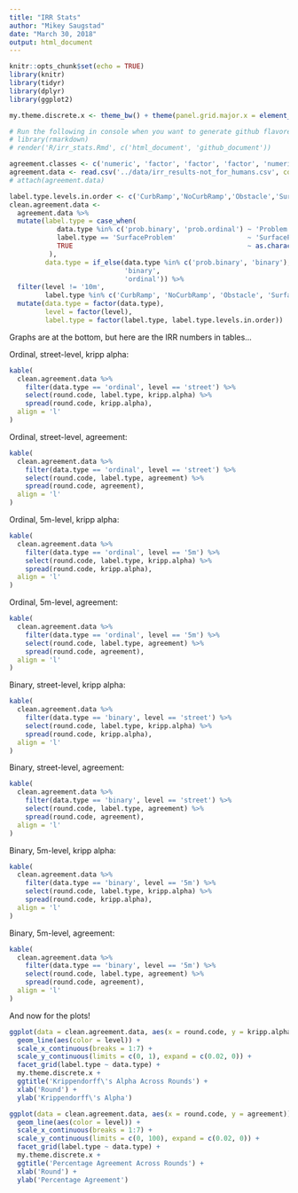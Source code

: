 ```yaml
---
title: "IRR Stats"
author: "Mikey Saugstad"
date: "March 30, 2018"
output: html_document
---
```


```r
knitr::opts_chunk$set(echo = TRUE)
library(knitr)
library(tidyr)
library(dplyr)
library(ggplot2)

my.theme.discrete.x <- theme_bw() + theme(panel.grid.major.x = element_blank())

# Run the following in console when you want to generate github flavored markdown as well.
# library(rmarkdown)
# render('R/irr_stats.Rmd', c('html_document', 'github_document'))
```


```r
agreement.classes <- c('numeric', 'factor', 'factor', 'factor', 'numeric', 'numeric')
agreement.data <- read.csv('../data/irr_results-not_for_humans.csv', colClasses = agreement.classes)
# attach(agreement.data)

label.type.levels.in.order <- c('CurbRamp','NoCurbRamp','Obstacle','SurfaceProb','Problem')
clean.agreement.data <-
  agreement.data %>%
  mutate(label.type = case_when(
            data.type %in% c('prob.binary', 'prob.ordinal') ~ 'Problem',
            label.type == 'SurfaceProblem'                  ~ 'SurfaceProb',
            TRUE                                            ~ as.character(label.type)
          ),
         data.type = if_else(data.type %in% c('prob.binary', 'binary'),
                             'binary',
                             'ordinal')) %>%
  filter(level != '10m',
         label.type %in% c('CurbRamp', 'NoCurbRamp', 'Obstacle', 'SurfaceProb', 'Problem')) %>%
  mutate(data.type = factor(data.type),
         level = factor(level),
         label.type = factor(label.type, label.type.levels.in.order))
```

Graphs are at the bottom, but here are the IRR numbers in tables...

Ordinal, street-level, kripp alpha:

```r
kable(
  clean.agreement.data %>%
    filter(data.type == 'ordinal', level == 'street') %>%
    select(round.code, label.type, kripp.alpha) %>%
    spread(round.code, kripp.alpha),
  align = 'l'
)
```

Ordinal, street-level, agreement:

```r
kable(
  clean.agreement.data %>%
    filter(data.type == 'ordinal', level == 'street') %>%
    select(round.code, label.type, agreement) %>%
    spread(round.code, agreement),
  align = 'l'
)
```

Ordinal, 5m-level, kripp alpha:

```r
kable(
  clean.agreement.data %>%
    filter(data.type == 'ordinal', level == '5m') %>%
    select(round.code, label.type, kripp.alpha) %>%
    spread(round.code, kripp.alpha),
  align = 'l'
)
```

Ordinal, 5m-level, agreement:

```r
kable(
  clean.agreement.data %>%
    filter(data.type == 'ordinal', level == '5m') %>%
    select(round.code, label.type, agreement) %>%
    spread(round.code, agreement),
  align = 'l'
)
```

Binary, street-level, kripp alpha:

```r
kable(
  clean.agreement.data %>%
    filter(data.type == 'binary', level == 'street') %>%
    select(round.code, label.type, kripp.alpha) %>%
    spread(round.code, kripp.alpha),
  align = 'l'
)
```

Binary, street-level, agreement:

```r
kable(
  clean.agreement.data %>%
    filter(data.type == 'binary', level == 'street') %>%
    select(round.code, label.type, agreement) %>%
    spread(round.code, agreement),
  align = 'l'
)
```

Binary, 5m-level, kripp alpha:

```r
kable(
  clean.agreement.data %>%
    filter(data.type == 'binary', level == '5m') %>%
    select(round.code, label.type, kripp.alpha) %>%
    spread(round.code, kripp.alpha),
  align = 'l'
)
```

Binary, 5m-level, agreement:

```r
kable(
  clean.agreement.data %>%
    filter(data.type == 'binary', level == '5m') %>%
    select(round.code, label.type, agreement) %>%
    spread(round.code, agreement),
  align = 'l'
)
```

And now for the plots!

```r
ggplot(data = clean.agreement.data, aes(x = round.code, y = kripp.alpha)) +
  geom_line(aes(color = level)) +
  scale_x_continuous(breaks = 1:7) +
  scale_y_continuous(limits = c(0, 1), expand = c(0.02, 0)) +
  facet_grid(label.type ~ data.type) +
  my.theme.discrete.x +
  ggtitle('Krippendorff\'s Alpha Across Rounds') +
  xlab('Round') +
  ylab('Krippendorff\'s Alpha')

ggplot(data = clean.agreement.data, aes(x = round.code, y = agreement)) +
  geom_line(aes(color = level)) +
  scale_x_continuous(breaks = 1:7) +
  scale_y_continuous(limits = c(0, 100), expand = c(0.02, 0)) +
  facet_grid(label.type ~ data.type) +
  my.theme.discrete.x +
  ggtitle('Percentage Agreement Across Rounds') +
  xlab('Round') +
  ylab('Percentage Agreement')
```
